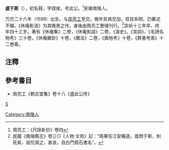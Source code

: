 '''盛于斯'''（{{bd|1598年||1640年}}），初名篯，字铿侯，号此公。<ref>周亮工：《尺牍新钞》卷四</ref>安徽南陵人。

万历二十六年（1598）出生。与[[周亮工|周亮工]]至交。晚年贫病交加，双目失明，仍著述不辍。《休庵影语》为其晚景之作，身後由周亮工整理刊行。<ref>民國《南陵縣志》卷三○《人物·文苑》記：“周果任江安糧道，亟問于斯，則死矣，設位哭之，甚哀，自白門買石書名”。</ref>崇祯十三年卒，终年四十三岁。著有《休庵集》二卷，《休庵影語》二卷，《淚史》，《宮詞》，《毛詩名物考》三十卷，《休庵雜鈔》十卷，《曆法》二卷，《輿地考》十卷，《群書考索》十二卷等。

==注釋==
{{reflist}}

==參考書目==
*周亮工《赖古堂集》卷十八《盛此公传》
[[category:明朝作家|S]]
[[Category:南陵人|Category:南陵人]]